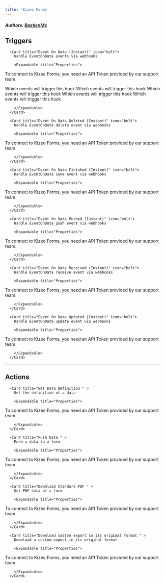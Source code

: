 ```yaml
---
title: 'Kizeo Forms'
---
```


##### Authors: [BastienMe](https://github.com/BastienMe)


## Triggers


      <Card title="Event On Data (Instant)" icon="bolt">
        Handle EventOnData events via webhooks

        <Expandable title="Properties">
          
<ResponseField name="Kizeo Forms API Key" required type="Secret_text">

To connect to Kizeo Forms, you need an API Token provided by our support team.

</ResponseField>
            
<ResponseField name="Form" required type="Dropdown">

</ResponseField>
            
<ResponseField name="Events" required type="Static_dropdown">
Which events will trigger this hook
</ResponseField>
            
<ResponseField name="Events"  type="Static_dropdown">
Which events will trigger this hook
</ResponseField>
            
<ResponseField name="Events"  type="Static_dropdown">
Which events will trigger this hook
</ResponseField>
            
<ResponseField name="Events"  type="Static_dropdown">
Which events will trigger this hook
</ResponseField>
            
<ResponseField name="Events"  type="Static_dropdown">
Which events will trigger this hook
</ResponseField>
              
        </Expandable>
      </Card>
  
      <Card title="Event On Data Deleted (Instant)" icon="bolt">
        Handle EventOnData delete event via webhooks

        <Expandable title="Properties">
          
<ResponseField name="Kizeo Forms API Key" required type="Secret_text">

To connect to Kizeo Forms, you need an API Token provided by our support team.

</ResponseField>
            
<ResponseField name="Form" required type="Dropdown">

</ResponseField>
              
        </Expandable>
      </Card>
  
      <Card title="Event On Data Finished (Instant)" icon="bolt">
        Handle EventOnData save event via webhooks

        <Expandable title="Properties">
          
<ResponseField name="Kizeo Forms API Key" required type="Secret_text">

To connect to Kizeo Forms, you need an API Token provided by our support team.

</ResponseField>
            
<ResponseField name="Form" required type="Dropdown">

</ResponseField>
              
        </Expandable>
      </Card>
  
      <Card title="Event On Data Pushed (Instant)" icon="bolt">
        Handle EventOnData push event via webhooks

        <Expandable title="Properties">
          
<ResponseField name="Kizeo Forms API Key" required type="Secret_text">

To connect to Kizeo Forms, you need an API Token provided by our support team.

</ResponseField>
            
<ResponseField name="Form" required type="Dropdown">

</ResponseField>
              
        </Expandable>
      </Card>
  
      <Card title="Event On Data Received (Instant)" icon="bolt">
        Handle EventOnData receive event via webhooks

        <Expandable title="Properties">
          
<ResponseField name="Kizeo Forms API Key" required type="Secret_text">

To connect to Kizeo Forms, you need an API Token provided by our support team.

</ResponseField>
            
<ResponseField name="Form" required type="Dropdown">

</ResponseField>
              
        </Expandable>
      </Card>
  
      <Card title="Event On Data Updated (Instant)" icon="bolt">
        Handle EventOnData update event via webhooks

        <Expandable title="Properties">
          
<ResponseField name="Kizeo Forms API Key" required type="Secret_text">

To connect to Kizeo Forms, you need an API Token provided by our support team.

</ResponseField>
            
<ResponseField name="Form" required type="Dropdown">

</ResponseField>
              
        </Expandable>
      </Card>
  

---

## Actions


      <Card title="Get Data Definition " >
        Get the definition of a data

        <Expandable title="Properties">
          
<ResponseField name="Kizeo Forms API Key" required type="Secret_text">

To connect to Kizeo Forms, you need an API Token provided by our support team.

</ResponseField>
            
<ResponseField name="Form" required type="Dropdown">

</ResponseField>
            
<ResponseField name="Data Id" required type="Number">

</ResponseField>
              
        </Expandable>
      </Card>
  
      <Card title="Push Data " >
        Push a data to a form

        <Expandable title="Properties">
          
<ResponseField name="Kizeo Forms API Key" required type="Secret_text">

To connect to Kizeo Forms, you need an API Token provided by our support team.

</ResponseField>
            
<ResponseField name="Form" required type="Dropdown">

</ResponseField>
            
<ResponseField name="User" required type="Dropdown">

</ResponseField>
            
<ResponseField name="Form" required type="Dynamic">

</ResponseField>
              
        </Expandable>
      </Card>
  
      <Card title="Download Standard PDF " >
        Get PDF data of a form

        <Expandable title="Properties">
          
<ResponseField name="Kizeo Forms API Key" required type="Secret_text">

To connect to Kizeo Forms, you need an API Token provided by our support team.

</ResponseField>
            
<ResponseField name="Form" required type="Dropdown">

</ResponseField>
            
<ResponseField name="Data Id" required type="Number">

</ResponseField>
              
        </Expandable>
      </Card>
  
      <Card title="Download custom export in its original format " >
        Download a custom export in its original format

        <Expandable title="Properties">
          
<ResponseField name="Kizeo Forms API Key" required type="Secret_text">

To connect to Kizeo Forms, you need an API Token provided by our support team.

</ResponseField>
            
<ResponseField name="Form" required type="Dropdown">

</ResponseField>
            
<ResponseField name="Export" required type="Dropdown">

</ResponseField>
            
<ResponseField name="Export in PDF" required type="Checkbox">

</ResponseField>
            
<ResponseField name="Data Id" required type="Number">

</ResponseField>
              
        </Expandable>
      </Card>
  
